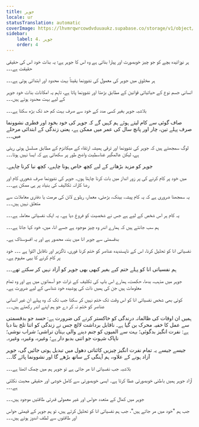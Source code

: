 ```yaml
---
title: جوہر
locale: ur
statusTranslation: automatic
coverImage: https://lhvmrqwrcowdvduuaukz.supabase.co/storage/v1/object/public/strapi-uploads/small_cover-tratado-de-psicologia-revolucionaria.webp-5e15e1cec4e0ebebcde5d7fc7565d8fd.webp
sidebar:
    label: 4. جوہر
    order: 4
---
```

ہر نوزائیدہ بچے کو جو چیز خوبصورت اور پیارا بناتی ہے وہ اس کا جوہر ہے؛ یہ بذات خود اس کی حقیقی حقیقت ہے۔۔۔

ہر مخلوق میں جوہر کی معمول کی نشوونما یقیناً بہت محدود اور ابتدائی ہوتی ہے۔۔۔

انسانی جسم نوع کے حیاتیاتی قوانین کے مطابق بڑھتا اور نشوونما پاتا ہے، تاہم یہ امکانات بذات خود جوہر کے لیے بہت محدود ہوتے ہیں۔۔۔

بلاشبہ جوہر بغیر کسی مدد کے خود سے صرف بہت کم حد تک بڑھ سکتا ہے۔۔۔

صاف گوئی سے کام لیتے ہوئے ہم کہیں گے کہ جوہر کی خود بخود اور فطری نشوونما صرف پہلے تین، چار اور پانچ سال کی عمر میں ممکن ہے، یعنی زندگی کے ابتدائی مرحلے میں۔۔۔

لوگ سمجھتے ہیں کہ جوہر کی نشوونما اور ترقی ہمیشہ ارتقاء کے میکانزم کے مطابق مسلسل ہوتی رہتی ہے، لیکن عالمگیر غناسطیت واضح طور پر سکھاتی ہے کہ ایسا نہیں ہوتا۔۔۔

جوہر کو مزید بڑھانے کے لیے کچھ خاص ہونا چاہیے، کچھ نیا کرنا چاہیے۔

میں خود پر کام کرنے کی پر زور انداز میں بات کرنا چاہتا ہوں۔ جوہر کی نشوونما صرف شعوری کام اور رضا کارانہ تکالیف کی بنیاد پر ہی ممکن ہے۔۔۔

یہ سمجھنا ضروری ہے کہ یہ کام پیشہ، بینک، بڑھئی، معمار، ریلوے لائن کی مرمت یا دفتری معاملات سے متعلق نہیں ہیں۔۔۔

یہ کام ہر اس شخص کے لیے ہے جس نے شخصیت کو فروغ دیا ہے۔ یہ ایک نفسیاتی معاملہ ہے۔۔۔

ہم سب جانتے ہیں کہ ہمارے اندر وہ چیز موجود ہے جسے انا، میں، خود کہا جاتا ہے۔۔۔

بدقسمتی سے جوہر انا میں بند، محصور ہے اور یہ افسوسناک ہے۔

نفسیاتی انا کو تحلیل کرنا، اس کے ناپسندیدہ عناصر کو ختم کرنا فوری، ناگزیر اور ناقابل التوا ہے ۔۔۔ خود پر کام کرنے کا یہی مفہوم ہے۔

ہم نفسیاتی انا کو پہلے ختم کیے بغیر کبھی بھی جوہر کو آزاد نہیں کر سکتے تھے۔۔۔

جوہر میں مذہب، بدھا، حکمت، ہمارے اس باپ کی تکلیف کے ذرات جو آسمانوں میں ہے اور وہ تمام معلومات ہیں جن کی ہمیں ذات کی پوشیدہ خود شناسی کے لیے ضرورت ہے۔

کوئی بھی شخص نفسیاتی انا کو اس وقت تک ختم نہیں کر سکتا جب تک کہ وہ پہلے ان غیر انسانی عناصر کو ختم نہ کر دے جو ہم اپنے اندر رکھتے ہیں۔۔۔

ہمیں ان اوقات کی ظالمانہ درندگی کو خاکستر کرنے کی ضرورت ہے: حسد جو بدقسمتی سے عمل کا خفیہ محرک بن گیا ہے۔ ناقابل برداشت لالچ جس نے زندگی کو اتنا تلخ بنا دیا ہے: نفرت انگیز بدگوئی؛ بہت سے المیوں کو جنم دینے والی بہتان تراشی؛ شراب نوشی؛ ناپاک شہوت جو اتنی بدبو دار ہے؛ وغیرہ، وغیرہ، وغیرہ۔

جیسے جیسے یہ تمام نفرت انگیز چیزیں کائناتی دھول میں تبدیل ہوتی جائیں گی، جوہر آزاد ہونے کے علاوہ، ہم آہنگی کے ساتھ بڑھے گا اور نشوونما پائے گا۔۔۔

بلاشبہ جب نفسیاتی انا مر جاتی ہے تو جوہر ہم میں چمک اٹھتا ہے۔۔۔

آزاد جوہر ہمیں باطنی خوبصورتی عطا کرتا ہے۔ ایسی خوبصورتی سے کامل خوشی اور حقیقی محبت نکلتی ہے۔۔۔

جوہر میں کمال کے متعدد حواس اور غیر معمولی قدرتی طاقتیں موجود ہیں۔۔۔

جب ہم "خود میں مر جاتے ہیں"، جب ہم نفسیاتی انا کو تحلیل کرتے ہیں، تو ہم جوہر کے قیمتی حواس اور طاقتوں سے لطف اندوز ہوتے ہیں۔۔۔


